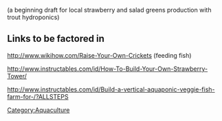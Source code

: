 (a beginning draft for local strawberry and salad greens production with trout hydroponics)

== Links to be factored in ==


http://www.wikihow.com/Raise-Your-Own-Crickets (feeding fish)

http://www.instructables.com/id/How-To-Build-Your-Own-Strawberry-Tower/

http://www.instructables.com/id/Build-a-vertical-aquaponic-veggie-fish-farm-for-/?ALLSTEPS

[[Category:Aquaculture]]